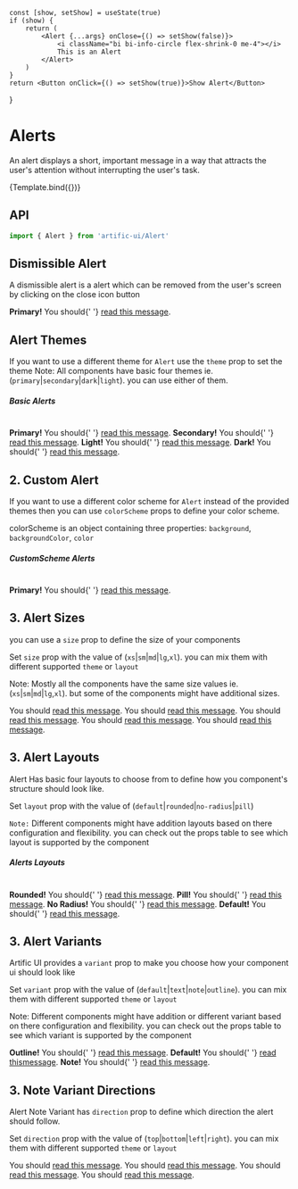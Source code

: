 
    const [show, setShow] = useState(true)
    if (show) {
        return (
            <Alert {...args} onClose={() => setShow(false)}>
                <i className="bi bi-info-circle flex-shrink-0 me-4"></i>
                This is an Alert
            </Alert>
        )
    }
    return <Button onClick={() => setShow(true)}>Show Alert</Button>
}

# Alerts

An alert displays a short, important message in a way that attracts the user's attention without interrupting the user's task.

<div>
    <div name="Default">{Template.bind({})}</div>
</div>

## API

```jsx
import { Alert } from 'artific-ui/Alert'
```

## Dismissible Alert

A dismissible alert is a alert which can be removed from the user's screen by clicking on the close icon button

<div>
    <div name="Dismissible Alert">
        <Alert dismiss="true">
            <strong>Primary!</strong> You should{' '}
            <a href="data/Alert.stories#">read this message</a>.
        </Alert>
    </div>
</div>

## Alert Themes

If you want to use a different theme for `Alert` use the `theme` prop to set the theme
Note: All components have basic four themes ie. (`primary`|`secondary`|`dark`|`light`). you can use either of them.

<div>
    <div name="Alert Themes">
        <h5>Basic Alerts</h5>
        <br />
        <Alert dismiss={true}>
            <strong>Primary!</strong> You should{' '}
            <a href="data/Alert.stories#">read this message</a>.
        </Alert>
        <Alert dismiss={true} theme="secondary">
            <strong>Secondary!</strong> You should{' '}
            <a href="data/Alert.stories#">read this message</a>.
        </Alert>
        <Alert dismiss={true} theme="light">
            <strong>Light!</strong> You should{' '}
            <a href="data/Alert.stories#">read this message</a>.
        </Alert>
        <Alert dismiss={true} theme="dark">
            <strong>Dark!</strong> You should{' '}
            <a href="data/Alert.stories#">read this message</a>.
        </Alert>
        <br />
    </div>
</div>

## 2. Custom Alert

If you want to use a different color scheme for `Alert` instead of the provided themes then you can use
`colorScheme` props to define your color scheme.

colorScheme is an object containing three properties: `background`, `backgroundColor`, `color`

<div>
    <div name="Custom Alert">
        <h5>CustomScheme Alerts</h5>
        <br />
        <Alert
            dismiss="true"
            colorScheme={{
                background: 'linear-gradient(45deg, #e736f4, #673ab7)',
                backgroundColor: '#e736f4',
                color: 'white',
            }}
        >
            <strong>Primary!</strong> You should{' '}
            <a href="data/Alert.stories#">read this message</a>.
        </Alert>
    </div>
</div>

## 3. Alert Sizes

you can use a `size` prop to define the size of your components

Set `size` prop with the value of (`xs`|`sm`|`md`|`lg`,`xl`). you can mix them with different supported `theme` or `layout`

Note: Mostly all the components have the same size values ie.(`xs`|`sm`|`md`|`lg`,`xl`). but some of the components might have additional sizes.

<div>
    <div name="Alert Sizes">
        <Alert size="xs">
            You should <a href="data/Alert.stories#">read this message</a>.
        </Alert>
        <Alert size="sm">
            You should <a href="data/Alert.stories#">read this message</a>.
        </Alert>
        <Alert>
            You should <a href="data/Alert.stories#">read this message</a>.
        </Alert>
        <Alert size="lg">
            You should <a href="data/Alert.stories#">read this message</a>.
        </Alert>
        <Alert size="xl">
            You should <a href="data/Alert.stories#">read this message</a>.
        </Alert>
    </div>
</div>

## 3. Alert Layouts

Alert Has basic four layouts to choose from to define how you component's structure should look like.

Set `layout` prop with the value of (`default`|`rounded`|`no-radius`|`pill`)

`Note:` Different components might have addition layouts based on there configuration and flexibility. you can check out the props table to see which layout is supported by the component

<div>
    <div name="Alert Layouts">
        <h5>Alerts Layouts</h5>
        <br />
        <Alert layout="rounded">
            <strong>Rounded!</strong> You should{' '}
            <a href="data/Alert.stories#">read this message</a>.
        </Alert>
        <Alert layout="pill">
            <strong>Pill!</strong> You should{' '}
            <a href="data/Alert.stories#">read this message</a>.
        </Alert>
        <Alert layout="no-radius">
            <strong>No Radius!</strong> You should{' '}
            <a href="data/Alert.stories#">read this message</a>.
        </Alert>
        <Alert layout="default">
            <strong>Default!</strong> You should{' '}
            <a href="data/Alert.stories#">read this message</a>.
        </Alert>
    </div>
</div>

## 3. Alert Variants

Artific UI provides a `variant` prop to make you choose how your component ui should look like

Set `variant` prop with the value of (`default`|`text`|`note`|`outline`). you can mix them with different supported `theme` or `layout`

Note: Different components might have addition or different variant based on there configuration and flexibility.
you can check out the props table to see which variant is supported by the component

<div>
    <div name="Alert Variants">
        <Alert variant="outline">
            <strong>Outline!</strong> You should{' '}
            <a href="data/Alert.stories#">read this message</a>.
        </Alert>
        <Alert variant="default">
            <strong>Default!</strong> You should{' '}
            <a href="data/Alert.stories#">read thismessage</a>.
        </Alert>
        <Alert variant="note">
            <strong>Note!</strong> You should{' '}
            <a href="data/Alert.stories#">read this message</a>.
        </Alert>
    </div>
</div>

## 3. Note Variant Directions

Alert Note Variant has `direction` prop to define which direction the alert should follow.

Set `direction` prop with the value of (`top`|`bottom`|`left`|`right`). you can mix them with different supported `theme` or `layout`

<div>
    <div name="Note Variant Directions">
        <Alert variant="note">
            You should <a href="data/Alert.stories#">read this message</a>.
        </Alert>
        <Alert direction="right" variant="note">
            You should <a href="data/Alert.stories#">read this message</a>.
        </Alert>
        <Alert direction="top" variant="note">
            You should <a href="data/Alert.stories#">read this message</a>.
        </Alert>
        <Alert direction="bottom" variant="note">
            You should <a href="data/Alert.stories#">read this message</a>.
        </Alert>
    </div>
</div>
